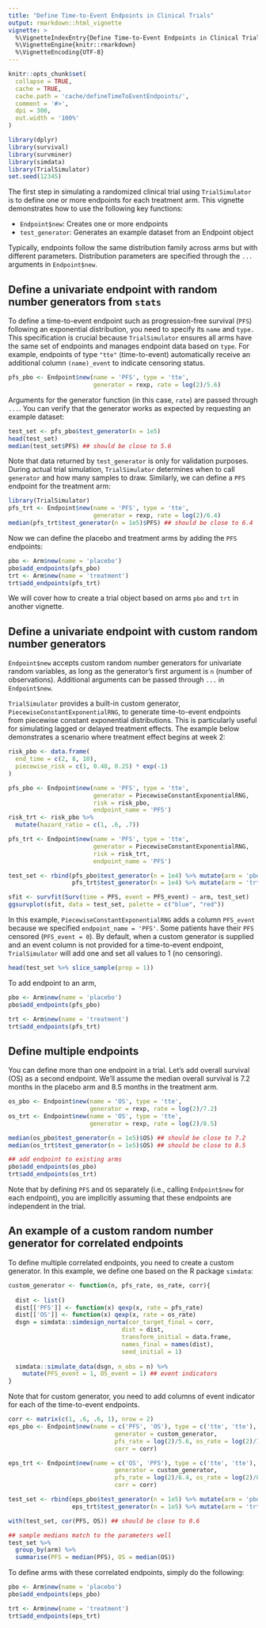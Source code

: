 ```yaml
---
title: "Define Time-to-Event Endpoints in Clinical Trials"
output: rmarkdown::html_vignette
vignette: >
  %\VignetteIndexEntry{Define Time-to-Event Endpoints in Clinical Trials}
  %\VignetteEngine{knitr::rmarkdown}
  %\VignetteEncoding{UTF-8}
---
```


```r
knitr::opts_chunk$set(
  collapse = TRUE,
  cache = TRUE,
  cache.path = 'cache/defineTimeToEventEndpoints/',
  comment = '#>',
  dpi = 300,
  out.width = '100%'
)
```

```r
library(dplyr)
library(survival)
library(survminer)
library(simdata)
library(TrialSimulator)
set.seed(12345)
```

The first step in simulating a randomized clinical trial using `TrialSimulator` is to define one or more endpoints for each treatment arm. This vignette demonstrates how to use the following key functions:

- `Endpoint$new`: Creates one or more endpoints
- `test_generator`: Generates an example dataset from an Endpoint object

Typically, endpoints follow the same distribution family across arms but with different parameters. Distribution parameters are specified through the `...` arguments in `Endpoint$new`.

## Define a univariate endpoint with random number generators from `stats`

To define a time-to-event endpoint such as progression-free survival (`PFS`) following an exponential distribution, you need to specify its `name` and `type.` This specification is crucial because `TrialSimulator` ensures all arms have the same set of endpoints and manages endpoint data based on `type`. For example, endpoints of type `"tte"` (time-to-event) automatically receive an additional column `(name)_event` to indicate censoring status.

```r
pfs_pbo <- Endpoint$new(name = 'PFS', type = 'tte', 
                        generator = rexp, rate = log(2)/5.6)
```

Arguments for the generator function (in this case, `rate`) are passed through `...`. You can verify that the generator works as expected by requesting an example dataset:

```r
test_set <- pfs_pbo$test_generator(n = 1e5)
head(test_set)
median(test_set$PFS) ## should be close to 5.6
```

Note that data returned by `test_generator` is only for validation purposes. During actual trial simulation, `TrialSimulator` determines when to call `generator` and how many samples to draw.
Similarly, we can define a `PFS` endpoint for the treatment arm:

```r
library(TrialSimulator)
pfs_trt <- Endpoint$new(name = 'PFS', type = 'tte', 
                        generator = rexp, rate = log(2)/6.4)
median(pfs_trt$test_generator(n = 1e5)$PFS) ## should be close to 6.4
```

Now we can define the placebo and treatment arms by adding the `PFS` endpoints: 

```r
pbo <- Arm$new(name = 'placebo')
pbo$add_endpoints(pfs_pbo)
trt <- Arm$new(name = 'treatment')
trt$add_endpoints(pfs_trt)
```

We will cover how to create a trial object based on arms `pbo` and `trt` in 
another vignette. 

## Define a univariate endpoint with custom random number generators

`Endpoint$new` accepts custom random number generators for univariate random variables, as long as the generator's first argument is `n` (number of observations). Additional arguments can be passed through `...` in `Endpoint$new`.

`TrialSimulator` provides a built-in custom generator, `PiecewiseConstantExponentialRNG`, to generate time-to-event endpoints from piecewise constant exponential distributions. This is particularly useful for simulating lagged or delayed treatment effects. The example below demonstrates a scenario where treatment effect begins at week 2:

```r
risk_pbo <- data.frame(
  end_time = c(2, 8, 10), 
  piecewise_risk = c(1, 0.48, 0.25) * exp(-1)
)

pfs_pbo <- Endpoint$new(name = 'PFS', type = 'tte', 
                        generator = PiecewiseConstantExponentialRNG, 
                        risk = risk_pbo, 
                        endpoint_name = 'PFS')
risk_trt <- risk_pbo %>% 
  mutate(hazard_ratio = c(1, .6, .7))

pfs_trt <- Endpoint$new(name = 'PFS', type = 'tte', 
                        generator = PiecewiseConstantExponentialRNG, 
                        risk = risk_trt, 
                        endpoint_name = 'PFS')

test_set <- rbind(pfs_pbo$test_generator(n = 1e4) %>% mutate(arm = 'pbo'), 
                  pfs_trt$test_generator(n = 1e4) %>% mutate(arm = 'trt'))

sfit <- survfit(Surv(time = PFS, event = PFS_event) ~ arm, test_set)
ggsurvplot(sfit, data = test_set, palette = c("blue", "red"))
```

In this example, `PiecewiseConstantExponentialRNG` adds a column `PFS_event` because we specified `endpoint_name = 'PFS'`. Some patients have their `PFS` censored (`PFS_event = 0`). By default, when a custom generator is supplied and an event column is not provided for a time-to-event endpoint, `TrialSimulator` will add one and set all values to 1 (no censoring).

```r
head(test_set %>% slice_sample(prop = 1))
```

To add endpoint to an arm, 
```r
pbo <- Arm$new(name = 'placebo')
pbo$add_endpoints(pfs_pbo)

trt <- Arm$new(name = 'treatment')
trt$add_endpoints(pfs_trt)
```

## Define multiple endpoints

You can define more than one endpoint in a trial. Let's add overall survival (OS) as a second endpoint. We'll assume the median overall survival is 7.2 months in the placebo arm and 8.5 months in the treatment arm. 

```r
os_pbo <- Endpoint$new(name = 'OS', type = 'tte', 
                       generator = rexp, rate = log(2)/7.2)
os_trt <- Endpoint$new(name = 'OS', type = 'tte', 
                       generator = rexp, rate = log(2)/8.5)

median(os_pbo$test_generator(n = 1e5)$OS) ## should be close to 7.2
median(os_trt$test_generator(n = 1e5)$OS) ## should be close to 8.5

## add endpoint to existing arms
pbo$add_endpoints(os_pbo)
trt$add_endpoints(os_trt)
```

Note that by defining `PFS` and `OS` separately (i.e., calling `Endpoint$new` for each endpoint), you are implicitly assuming that these endpoints are independent in the trial.

## An example of a custom random number generator for correlated endpoints

To define multiple correlated endpoints, you need to create a custom generator. In this example, we define one based on the R package `simdata`:

```r
custom_generator <- function(n, pfs_rate, os_rate, corr){
  
  dist <- list()
  dist[['PFS']] <- function(x) qexp(x, rate = pfs_rate)
  dist[['OS']] <- function(x) qexp(x, rate = os_rate)
  dsgn = simdata::simdesign_norta(cor_target_final = corr, 
                                dist = dist, 
                                transform_initial = data.frame,
                                names_final = names(dist), 
                                seed_initial = 1)
  
  simdata::simulate_data(dsgn, n_obs = n) %>% 
    mutate(PFS_event = 1, OS_event = 1) ## event indicators
}
```

Note that for custom generator, you need to add columns of event indicator for each of the time-to-event endpoints. 

```r
corr <- matrix(c(1, .6, .6, 1), nrow = 2)
eps_pbo <- Endpoint$new(name = c('PFS', 'OS'), type = c('tte', 'tte'), 
                              generator = custom_generator, 
                              pfs_rate = log(2)/5.6, os_rate = log(2)/7.2, 
                              corr = corr)

eps_trt <- Endpoint$new(name = c('OS', 'PFS'), type = c('tte', 'tte'), 
                              generator = custom_generator, 
                              pfs_rate = log(2)/6.4, os_rate = log(2)/8.5, 
                              corr = corr)

test_set <- rbind(eps_pbo$test_generator(n = 1e5) %>% mutate(arm = 'pbo'), 
                  eps_trt$test_generator(n = 1e5) %>% mutate(arm = 'trt'))

with(test_set, cor(PFS, OS)) ## should be close to 0.6

## sample medians match to the parameters well
test_set %>% 
  group_by(arm) %>% 
  summarise(PFS = median(PFS), OS = median(OS))

```

To define arms with these correlated endpoints, simply do the following:

```r
pbo <- Arm$new(name = 'placebo')
pbo$add_endpoints(eps_pbo)

trt <- Arm$new(name = 'treatment')
trt$add_endpoints(eps_trt)
```


